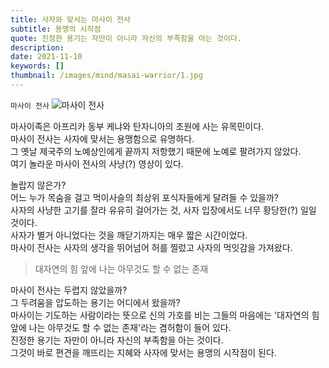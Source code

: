 ```yaml
---
title: 사자와 맞서는 마사이 전사
subtitle: 용맹의 시작점
quote: 진정한 용기는 자만이 아니라 자신의 부족함을 아는 것이다.
description: 
date: 2021-11-10
keywords: []
thumbnail: /images/mind/masai-warrior/1.jpg
---
```


`마사이 전사`
![마사이 전사](/images/mind/masai-warrior/1.jpg)

마사이족은 아프리카 동부 케냐와 탄자니아의 초원에 사는 유목민이다.  
마사이 전사는 사자에 맞서는 용맹함으로 유명하다.  
그 옛날 제국주의 노예상인에게 끝까지 저항했기 때문에 노예로 팔려가지 않았다.  
여기 놀라운 마사이 전사의 사냥(?) 영상이 있다.  

놀랍지 않은가?  
어느 누가 목숨을 걸고 먹이사슬의 최상위 포식자들에게 달려들 수 있을까?  
사자의 사냥한 고기를 잘라 유유히 걸어가는 것, 사자 입장에서도 너무 황당한(?) 일일 것이다.  
사자가 별거 아니었다는 것을 깨닫기까지는 매우 짧은 시간이었다.  
마사이 전사는 사자의 생각을 뛰어넘어 허를 찔렀고 사자의 먹잇감을 가져왔다.

> 대자연의 힘 앞에 나는 아무것도 할 수 없는 존재

마사이 전사는 두렵지 않았을까?  
그 두려움을 압도하는 용기는 어디에서 왔을까?  
마사이는 기도하는 사람이라는 뜻으로 신의 가호를 비는 그들의 마음에는 '대자연의 힘 앞에 나는 아무것도 할 수 없는 존재'라는 겸허함이 들어 있다.  
진정한 용기는 자만이 아니라 자신의 부족함을 아는 것이다.  
그것이 바로 편견을 깨뜨리는 지혜와 사자에 맞서는 용맹의 시작점이 된다.